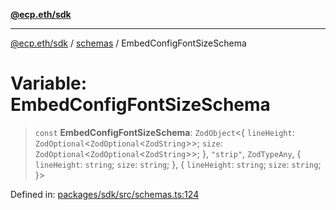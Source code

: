 [**@ecp.eth/sdk**](/sdk-reference/index.mdx)

***

[@ecp.eth/sdk](/sdk-reference/index.mdx) / [schemas](/sdk-reference/schemas/index.mdx) / EmbedConfigFontSizeSchema

# Variable: EmbedConfigFontSizeSchema

> `const` **EmbedConfigFontSizeSchema**: `ZodObject`\<\{ `lineHeight`: `ZodOptional`\<`ZodOptional`\<`ZodString`\>\>; `size`: `ZodOptional`\<`ZodOptional`\<`ZodString`\>\>; \}, `"strip"`, `ZodTypeAny`, \{ `lineHeight`: `string`; `size`: `string`; \}, \{ `lineHeight`: `string`; `size`: `string`; \}\>

Defined in: [packages/sdk/src/schemas.ts:124](https://github.com/ecp-eth/comments-monorepo/blob/main/packages/sdk/src/schemas.ts#L124)
